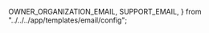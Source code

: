   OWNER_ORGANIZATION_EMAIL,
  SUPPORT_EMAIL,
} from "../../../app/templates/email/config";


<Intro
  title="Visualisez les données ouvertes de l’administration publique suisse"
  teaser="Créez et intégrez des visualisations à partir des jeux de données du service LINDAS (Linked Data)."
  buttonLabel="Créer une visualisation"
/>
<Tutorial
  headline="Visualisez des données en quelques étapes…"
  step1="Sélection du jeu de données"
  step2="Configuration"
  step3="Partage & intégration"
/>
<Examples
  headline="Tirez le meilleur de cet outil…"
  example1Headline="Créez vos propres visualisations"
  example1Description="Choisissez un type de graphique et configurez-le selon vos besoins."
  example2Headline="Exploitez les nombreuses options disponibles"
  example2Description="Grâce aux filtres et aux options d'affichage, même des problèmes complexes peuvent être visualisés."
/>
<Section>
  <Contribute
    headline="Voulez-vous visualiser vos propres données?"
    description="Apprenez comment intégrer vos données au service LINDAS (Linked Data)."
    buttonLabel="En savoir plus"
    buttonUrl="https://lindas.admin.ch/?lang=fr"
  />
  <Divider
    orientation="vertical"
    flexItem
    sx={{ display: ["hidden", "box"] }}
  />
  <Newsletter
    headline="S'abonner à notre newsletter"
    description="Restez informé et abonnez-vous à notre newsletter."
    buttonLabel="S'abonner"
    buttonUrl={createMailtoLink("fr", {
      recipients: {
        to: OWNER_ORGANIZATION_EMAIL,
        bcc: SUPPORT_EMAIL,
      },
      template: newsletterTemplates,
      subject: "Visualize Newsletter Abonnement",
    })}
  />
</Section>
<Section
  sx={{
    color: "grey.800",
  }}
>
  <BugReport
    headline="Un bug a été trouvé?"
    description="Veuillez nous signaler le bug afin que nous puissions le corriger le plus rapidement possible."
    buttonLabel="Signaler un bug"
    buttonUrl={createMailtoLink("fr", {
      recipients: {
        to: OWNER_ORGANIZATION_EMAIL,
        bcc: SUPPORT_EMAIL,
      },
      template: bugReportTemplates,
      subject: "Visualize Bug Report",
    })}
  />
  <Divider
    orientation="vertical"
    flexItem
    sx={{ display: ["hidden", "box"], color: "grey.500" }}
  />
  <FeatureRequest
    headline="Nouvelle demande de fonctionnalité"
    description="Envoyez-nous vos demandes de fonctionnalités dès aujourd'hui et aidez à façonner l'avenir de notre plateforme!"
    buttonLabel="Soumettre"
    buttonUrl={createMailtoLink("fr", {
      recipients: {
        to: OWNER_ORGANIZATION_EMAIL,
        bcc: SUPPORT_EMAIL,
      },
      template: featureRequestTemplates,
      subject: "Visualize Feature Request",
    })}
  />
</Section>
